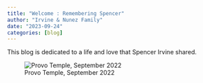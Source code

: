 ```yaml
---
title: "Welcome : Remembering Spencer"
author: "Irvine & Nunez Family"
date: "2023-09-24"
categories: [blog]
---
```


This blog is dedicated to a life and love that Spencer Irvine shared.

![Provo Temple, September 2022](temple_flair.jpg)
